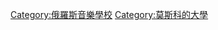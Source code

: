 {{Commons category|Moscow Conservatory}}
{{Catmore}}

[[Category:俄羅斯音樂學校|Category:俄羅斯音樂學校]]
[[Category:莫斯科的大學|Category:莫斯科的大學]]
